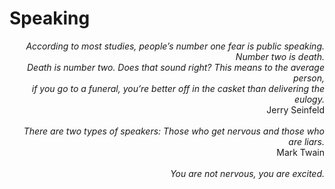<style>
.flushright {
   text-align: right;
}
</style>

# Speaking {#sec-speaking}

::: {.callout-tip title="Quotes"}
:::: {.flushright data-latex=""}
*According to most studies, people’s number one fear is public speaking. Number two is death. \
Death is number two. Does that sound right? This means to the average person, \
if you go to a funeral, you’re better off in the casket than delivering the eulogy.*\
Jerry Seinfeld\
\
*There are two types of speakers: Those who get nervous and those who are liars.*\
Mark Twain\
\
*You are not nervous, you are excited.*
::::
:::